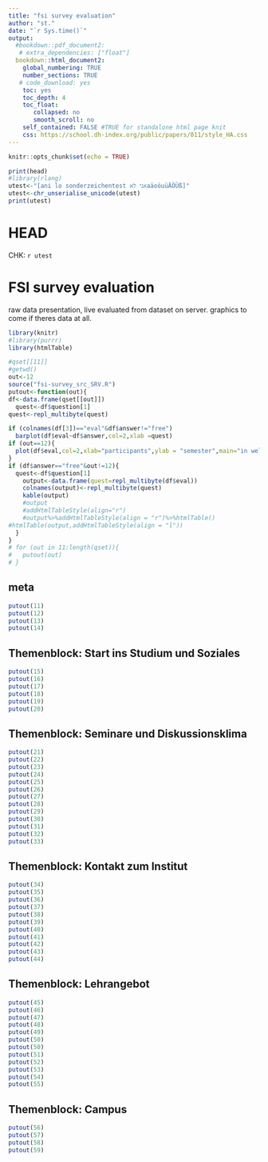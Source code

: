 ```yaml
---
title: "fsi survey evaluation"
author: "st."
date: "`r Sys.time()`"
output:
  #bookdown::pdf_document2:
   # extra_dependencies: ["float"]
  bookdown::html_document2:
    global_numbering: TRUE
    number_sections: TRUE
   # code_download: yes
    toc: yes
    toc_depth: 4
    toc_float:
       collapsed: no
       smooth_scroll: no
    self_contained: FALSE #TRUE for standalone html page knit
    css: https://school.dh-index.org/public/papers/011/style_HA.css
---
```


```r
knitr::opts_chunk$set(echo = TRUE)
```

```r
print(head)
#library(rlang)
utest<-"[ani lo sonderzeichentest אני לאaäoöuüÄÖÜß]"
utest<-chr_unserialise_unicode(utest)
print(utest)
```

# HEAD
CHK: `r utest`       

# FSI survey evaluation
raw data presentation, live evaluated from dataset on server. graphics to come if theres data at all.  

```r
library(knitr)
#library(purrr)
library(htmlTable)

#qset[[11]]
#getwd()
out<-12
source("fsi-survey_src_SRV.R")
putout<-function(out){
df<-data.frame(qset[[out]])
  quest<-df$question[1]
quest<-repl_multibyte(quest)

if (colnames(df[3])=="eval"&df$answer!="free")
  barplot(df$eval~df$answer,col=2,xlab =quest)
if (out==12){
  plot(df$eval,col=2,xlab="participants",ylab = "semester",main="in welchem Semester studiert ihr?",xaxs="r",xaxp=c(1,length(df$eval),1))
}
if (df$answer=="free"&out!=12){
  quest<-df$question[1]
    output<-data.frame(quest=repl_multibyte(df$eval))
    colnames(output)<-repl_multibyte(quest)
    kable(output)
    #output
    #addHtmlTableStyle(align="r")
    #output%>%addHtmlTableStyle(align = "r")%>%htmlTable()
#htmlTable(output,addHtmlTableStyle(align = "l"))
  }
}
# for (out in 11:length(qset)){
#   putout(out)
# }
```
## meta
```r
putout(11)
putout(12)
putout(13)
putout(14)

```

## Themenblock: Start ins Studium und Soziales
```r
putout(15)
putout(16)
putout(17)
putout(18)
putout(19)
putout(20)
```

## Themenblock: Seminare und Diskussionsklima
```r
putout(21)
putout(22)
putout(23)
putout(24)
putout(25)
putout(26)
putout(27)
putout(28)
putout(29)
putout(30)
putout(31)
putout(32)
putout(33)
```

## Themenblock: Kontakt zum Institut
```r
putout(34)
putout(35)
putout(36)
putout(37)
putout(38)
putout(39)
putout(40)
putout(41)
putout(42)
putout(43)
putout(44)
```

## Themenblock: Lehrangebot 
```r
putout(45)
putout(46)
putout(47)
putout(48)
putout(49)
putout(50)
putout(50)
putout(51)
putout(52)
putout(53)
putout(54)
putout(55)

```

## Themenblock: Campus
```r
putout(56)
putout(57)
putout(58)
putout(59)
```



